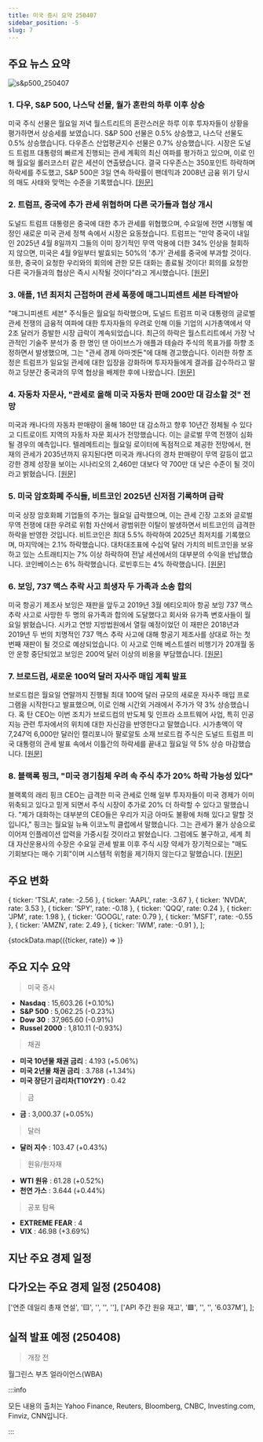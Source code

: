 ```yaml
---
title: 미국 증시 요약 250407
sidebar_position: -5
slug: 7
---
```


## 주요 뉴스 요약

![s&p500_250407](/map/250407.png)

### 1. **다우, S&P 500, 나스닥 선물, 월가 혼란의 하루 이후 상승**

미국 주식 선물은 월요일 저녁 월스트리트의 혼란스러운 하루 이후 투자자들이 상황을 평가하면서 상승세를 보였습니다. S&P 500 선물은 0.5% 상승했고, 나스닥 선물도 0.5% 상승했습니다. 다우존스 산업평균지수 선물은 0.7% 상승했습니다. 시장은 도널드 트럼프 대통령의 빠르게 진행되는 관세 계획의 최신 여파를 평가하고 있으며, 이로 인해 월요일 롤러코스터 같은 세션이 연출됐습니다. 결국 다우존스는 350포인트 하락하며 하락세를 주도했고, S&P 500은 3일 연속 하락률이 팬데믹과 2008년 금융 위기 당시의 매도 사태와 맞먹는 수준을 기록했습니다. [[원문]](https://finance.yahoo.com/news/live/stock-market-today-dow-sp-500-nasdaq-futures-rise-after-chaotic-day-on-wall-street-220829617.html)

### 2. **트럼프, 중국에 추가 관세 위협하며 다른 국가들과 협상 개시**

도널드 트럼프 대통령은 중국에 대한 추가 관세를 위협했으며, 수요일에 전면 시행될 예정인 새로운 미국 관세 정책 속에서 시장은 요동쳤습니다. 트럼프는 "만약 중국이 내일인 2025년 4월 8일까지 그들의 이미 장기적인 무역 악용에 더한 34% 인상을 철회하지 않으면, 미국은 4월 9일부터 발효되는 50%의 '추가' 관세를 중국에 부과할 것이다. 또한, 중국이 요청한 우리와의 회의에 관한 모든 대화는 종료될 것이다! 회의를 요청한 다른 국가들과의 협상은 즉시 시작될 것이다"라고 게시했습니다. [[원문]](https://finance.yahoo.com/news/live/trump-tariffs-live-updates-trump-threatens-additional-tariffs-on-china-markets-remain-jittery-191201930.html)

### 3. **애플, 1년 최저치 근접하며 관세 폭풍에 매그니피센트 세븐 타격받아**

"매그니피센트 세븐" 주식들은 월요일 하락했으며, 도널드 트럼프 미국 대통령의 글로벌 관세 전쟁의 금융적 여파에 대한 투자자들의 우려로 인해 이들 기업의 시가총액에서 약 2조 달러가 증발한 시장 급락이 계속되었습니다. 최근의 하락은 월스트리트에서 가장 낙관적인 기술주 분석가 중 한 명인 댄 아이브스가 애플과 테슬라 주식의 목표가를 하향 조정하면서 발생했으며, 그는 "관세 경제 아마겟돈"에 대해 경고했습니다. 이러한 하향 조정은 트럼프가 일요일 관세에 대한 입장을 강화하며 투자자들에게 결과를 감수하라고 말하고 당분간 중국과의 무역 협상을 배제한 후에 나왔습니다. [[원문]](https://www.reuters.com/world/china/tariff-storm-ravages-magnificent-seven-apple-nears-one-year-low-2025-04-07/)

### 4. **자동차 자문사, "관세로 올해 미국 자동차 판매 200만 대 감소할 것" 전망**

미국과 캐나다의 자동차 판매량이 올해 180만 대 감소하고 향후 10년간 정체될 수 있다고 디트로이트 지역의 자동차 자문 회사가 전망했습니다. 이는 글로벌 무역 전쟁이 심화될 경우의 예측입니다. 텔레메트리는 월요일 로이터에 독점적으로 제공한 전망에서, 현재의 관세가 2035년까지 유지된다면 미국과 캐나다의 경차 판매량이 무역 갈등이 없고 강한 경제 성장을 보이는 시나리오의 2,460만 대보다 약 700만 대 낮은 수준이 될 것이라고 밝혔습니다. [[원문]](https://www.reuters.com/business/autos-transportation/tariffs-will-lead-2-million-fewer-auto-sales-us-this-year-auto-advisory-firm-2025-04-07/)

### 5. **미국 암호화폐 주식들, 비트코인 2025년 신저점 기록하며 급락**

미국 상장 암호화폐 기업들의 주가는 월요일 급락했으며, 이는 관세 긴장 고조와 글로벌 무역 전쟁에 대한 우려로 위험 자산에서 광범위한 이탈이 발생하면서 비트코인의 급격한 하락을 반영한 것입니다. 비트코인은 최대 5.5% 하락하여 2025년 최저치를 기록했으며, 마지막에는 2.1% 하락했습니다. 대차대조표에 수십억 달러 가치의 비트코인을 보유하고 있는 스트래티지는 7% 이상 하락하여 전날 세션에서의 대부분의 수익을 반납했습니다. 코인베이스는 6% 하락했습니다. 로빈후드는 4% 하락했습니다. [[원문]](https://www.reuters.com/markets/currencies/us-crypto-stocks-plunge-bitcoin-hits-new-2025-low-2025-04-07/)

### 6. **보잉, 737 맥스 추락 사고 희생자 두 가족과 소송 합의**

미국 항공기 제조사 보잉은 재판을 앞두고 2019년 3월 에티오피아 항공 보잉 737 맥스 추락 사고로 사망한 두 명의 유가족과 합의에 도달했다고 회사와 유가족 변호사들이 월요일 밝혔습니다. 시카고 연방 지방법원에서 열릴 예정이었던 이 재판은 2018년과 2019년 두 번의 치명적인 737 맥스 추락 사고에 대해 항공기 제조사를 상대로 하는 첫 번째 재판이 될 것으로 예상되었습니다. 이 사고로 인해 베스트셀러 비행기가 20개월 동안 운항 중단되었고 보잉은 200억 달러 이상의 비용을 부담했습니다. [[원문]](https://www.reuters.com/legal/boeing-settles-lawsuits-with-two-737-max-crash-victims-families-2025-04-07/)

### 7. **브로드컴, 새로운 100억 달러 자사주 매입 계획 발표**

브로드컴은 월요일 연말까지 진행될 최대 100억 달러 규모의 새로운 자사주 매입 프로그램을 시작한다고 발표했으며, 이로 인해 시간외 거래에서 주가가 약 3% 상승했습니다. 혹 탄 CEO는 이번 조치가 브로드컴의 반도체 및 인프라 소프트웨어 사업, 특히 인공지능 관련 투자에서의 위치에 대한 자신감을 반영한다고 말했습니다. 시가총액이 약 7,247억 6,000만 달러인 캘리포니아 팔로알토 소재 브로드컴 주식은 도널드 트럼프 미국 대통령의 관세 발표 속에서 이틀간의 하락세를 끝내고 월요일 약 5% 상승 마감했습니다. [[원문]](https://www.reuters.com/technology/broadcom-announces-10-billion-share-buyback-plan-2025-04-07/)

### 8. **블랙록 핑크, "미국 경기침체 우려 속 주식 추가 20% 하락 가능성 있다"**

블랙록의 래리 핑크 CEO는 급격한 미국 관세로 인해 일부 투자자들이 미국 경제가 이미 위축되고 있다고 믿게 되면서 주식 시장이 추가로 20% 더 하락할 수 있다고 말했습니다. "제가 대화하는 대부분의 CEO들은 우리가 지금 아마도 불황에 처해 있다고 말할 것입니다," 핑크는 월요일 뉴욕 이코노믹 클럽에서 말했습니다. 그는 관세가 물가 상승으로 이어져 인플레이션 압력을 가중시킬 것이라고 밝혔습니다. 그럼에도 불구하고, 세계 최대 자산운용사의 수장은 수요일 관세 발표 이후 주식 시장 약세가 장기적으로는 "매도 기회보다는 매수 기회"이며 시스템적 위험을 제기하지 않는다고 말했습니다. [[원문]](https://www.reuters.com/markets/us/blackrock-ceo-says-stocks-could-extend-fall-by-20-economy-probably-recession-2025-04-07/)

## 주요 변화

  { ticker: 'TSLA', rate: -2.56 },
  { ticker: 'AAPL', rate: -3.67 },
  { ticker: 'NVDA', rate: 3.53 },
  { ticker: 'SPY', rate: -0.18 },
  { ticker: 'QQQ', rate: 0.24 },
  { ticker: 'JPM', rate: 1.98 },
  { ticker: 'GOOGL', rate: 0.79 },
  { ticker: 'MSFT', rate: -0.55 },
  { ticker: 'AMZN', rate: 2.49 },
  { ticker: 'IWM', rate: -0.91 },
];

{stockData.map(({ticker, rate}) => <StockCardMini key={ticker} ticker={ticker} rate={rate}></StockCardMini>)}

## 주요 지수 요약

> 미국 증시

- **Nasdaq** : 15,603.26 (+0.10%)
- **S&P 500** : 5,062.25 (-0.23%)
- **Dow 30** : 37,965.60 (-0.91%)
- **Russel 2000** : 1,810.11 (-0.93%)

> 채권

- **미국 10년물 채권 금리** : 4.193 (+5.06%)
- **미국 2년물 채권 금리** : 3.788 (+1.34%)
- **미국 장단기 금리차(T10Y2Y)** : 0.42

> 금

- **금** : 3,000.37 (+0.05%)

> 달러

- **달러 지수** : 103.47 (+0.43%)

> 원유/원자재

- **WTI 원유** : 61.28 (+0.52%)
- **천연 가스** : 3.644 (+0.44%)

> 공포 탐욕

- **EXTREME FEAR** : 4
- **VIX** : 46.98 (+3.69%)

## 지난 주요 경제 일정


<EconomicCalendar data={eventsData} />

## 다가오는 주요 경제 일정 (250408)

  ['연준 데일리 총재 연설', '🟨', '', '', ''],
  ['API 주간 원유 재고', '🟩', '', '', '6.037M'],
];

<EconomicCalendar data={nextEventsData} />

## 실적 발표 예정 (250408)

> 개장 전

월그린스 부츠 얼라이언스(WBA)

:::info

모든 내용의 출처는 Yahoo Finance, Reuters, Bloomberg, CNBC, Investing.com, Finviz, CNN입니다.

:::
